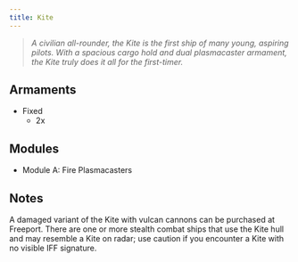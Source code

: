 ```yaml
---
title: Kite
---
```



> *A civilian all-rounder, the Kite is the first ship of many young, aspiring pilots. With a spacious cargo hold and dual plasmacaster armament, the Kite truly does it all for the first-timer.*


## Armaments

* Fixed
    * 2x <ShipWeapon weaponID="ShuttleGunPlasmaRepeater" />


## Modules

* Module A: Fire Plasmacasters


## Notes

A damaged variant of the Kite with vulcan cannons can be purchased at Freeport. There are one or more stealth combat ships that use the Kite hull and may resemble a Kite on radar; use caution if you encounter a Kite with no visible IFF signature.